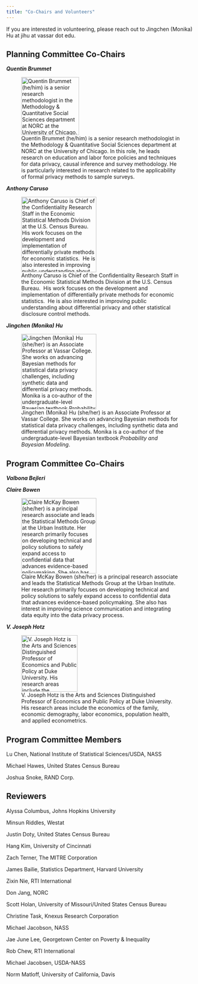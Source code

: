 ```yaml
---
title: "Co-Chairs and Volunteers"
---
```


If you are interested in volunteering, please reach out to Jingchen (Monika) Hu at jihu at vassar dot edu.

## **Planning Committee Co-Chairs**

***Quentin Brummet***

![Quentin Brummet (he/him) is a senior research methodologist in the Methodology & Quantitative Social Sciences department at NORC at the University of Chicago. In this role, he leads research on education and labor force policies and techniques for data privacy, causal inference and survey methodology. He is particularly interested in research related to the applicability of formal privacy methods to sample surveys.](figs/quentin_profile.jpg){fig-align="left" width="154"}

***Anthony Caruso***

![Anthony Caruso is Chief of the Confidentiality Research Staff in the Economic Statistical Methods Division at the U.S. Census Bureau.  His work focuses on the development and implementation of differentially private methods for economic statistics.  He is also interested in improving public understanding about differential privacy and other statistical disclosure control methods.](figs/tony_profile.jpg){fig-align="left" width="200"}

***Jingchen (Monika) Hu***

![Jingchen (Monika) Hu (she/her) is an Associate Professor at Vassar College. She works on advancing Bayesian methods for statistical data privacy challenges, including synthetic data and differential privacy methods. Monika is a co-author of the undergraduate-level Bayesian textbook *Probability and Bayesian Modeling*.](figs/monika_profile.jpeg){fig-align="left" width="200"}

## **Program Committee Co-Chairs**

***Valbona Bejleri***

***Claire Bowen***

![Claire McKay Bowen (she/her) is a principal research associate and leads the Statistical Methods Group at the Urban Institute. Her research primarily focuses on developing technical and policy solutions to safely expand access to confidential data that advances evidence-based policymaking. She also has interest in improving science communication and integrating data equity into the data privacy process.](figs/claire_profile.jpg){fig-align="left" width="200"}

***V. Joseph Hotz***

![V. Joseph Hotz is the Arts and Sciences Distinguished Professor of Economics and Public Policy at Duke University. His research areas include the economics of the family, economic demography, labor economics, population health, and applied econometrics.](figs/joe_profile.jpg){fig-align="left" width="150"}

## **Program Committee Members**

Lu Chen, National Institute of Statistical Sciences/USDA, NASS

Michael Hawes, United States Census Bureau

Joshua Snoke, RAND Corp.

## **Reviewers**

Alyssa Columbus, Johns Hopkins University

Minsun Riddles, Westat

Justin Doty, United States Census Bureau

Hang Kim, University of Cincinnati

Zach Terner, The MITRE Corporation

James Bailie, Statistics Department, Harvard University

Zixin Nie, RTI International

Don Jang, NORC

Scott Holan, University of Missouri/United States Census Bureau

Christine Task, Knexus Research Corporation

Michael Jacobson, NASS

Jae June Lee, Georgetown Center on Poverty & Inequality

Rob Chew, RTI International

Michael Jacobsen, USDA-NASS

Norm Matloff, University of California, Davis
